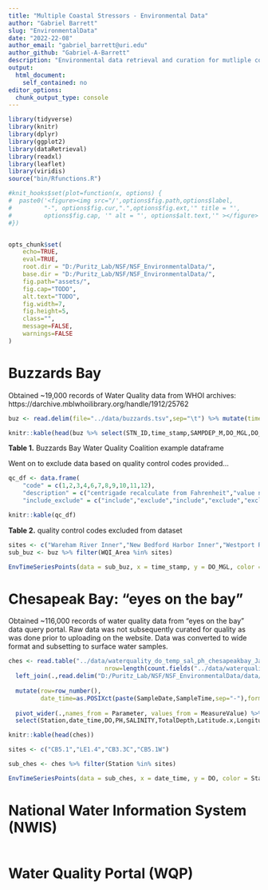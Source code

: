 ```yaml
---
title: "Multiple Coastal Stressors - Environmental Data"
author: "Gabriel Barrett"
slug: "EnvironmentalData"
date: "2022-22-08"
author_email: "gabriel_barrett@uri.edu"
author_github: "Gabriel-A-Barrett"
description: "Environmental data retrieval and curation for mutliple coastal stressors NSF project"
output: 
  html_document:
    self_contained: no
editor_options: 
  chunk_output_type: console
---
```


```r
library(tidyverse)
library(knitr)
library(dplyr)
library(ggplot2)
library(dataRetrieval)
library(readxl)
library(leaflet)
library(viridis)
source("bin/Rfunctions.R")

#knit_hooks$set(plot=function(x, options) {
#  paste0('<figure><img src="/',options$fig.path,options$label,
#         "-", options$fig.cur,".",options$fig.ext,'" title = "',
#         options$fig.cap, '" alt = "', options$alt.text,'" ></figure>')
#})


opts_chunk$set(
    echo=TRUE,
    eval=TRUE,
    root.dir = "D:/Puritz_Lab/NSF/NSF_EnvironmentalData/",
    base.dir = "D:/Puritz_Lab/NSF/NSF_EnvironmentalData/",
    fig.path="assets/",
    fig.cap="TODO",
    alt.text="TODO",
    fig.width=7,
    fig.height=5,
    class="",
    message=FALSE,
    warnings=FALSE
)
```

# Buzzards Bay 

Obtained ~19,000 records of Water Quality data from WHOI archives: https://darchive.mblwhoilibrary.org/handle/1912/25762

```r
buz <- read.delim(file="../data/buzzards.tsv",sep="\t") %>% mutate(time_stamp = as.POSIXct(time_stamp,format = '%Y-%m-%d %H:%M:%S'))

knitr::kable(head(buz %>% select(STN_ID,time_stamp,SAMPDEP_M,DO_MGL,DO_QC,SAL_FIELD,SAL_QC,SAMP_DATE,TIME,WQI_Area,EMBAYMENT,Town,LATITUDE,LONGITUDE,STAT_EQUIV)))
```
**Table 1.** Buzzards Bay Water Quality Coalition example dataframe

Went on to exclude data based on quality control codes provided...

```r
qc_df <- data.frame(
    "code" = c(1,2,3,4,6,7,8,9,10,11,12),
    "description" = c("centrigade recalculate from Fahrenheit","value needs to be reviewed for accuracy","value reviewed then confirmed, rerun, or revised","flagged as unusual value, with comments about possible reasons if known","substitute value with comment for details","data below method detection limit","value highly anomalous, although laboratory measurments were validated, sample may have been compromised during collection","value rejected","laboratory salinity substituded for missing field salinity","field salinity restored to original value for 1992-1995 for samples that had a correction factor applied at the time","time of D.O. collection too late for D.O. value to be used in buzzards bay coalition health index calculations"),
    "include_exclude" = c("include","exclude","include","exclude","exclude","exclude","exclude","exclude","include","include","include"))

knitr::kable(qc_df)
```

**Table 2.** quality control codes excluded from dataset

```r

sites <- c("Wareham River Inner","New Bedford Harbor Inner","Westport River East Inner","Mattapoisett Harbor Inner")
sub_buz <- buz %>% filter(WQI_Area %in% sites)

EnvTimeSeriesPoints(data = sub_buz, x = time_stamp, y = DO_MGL, color = WQI_Area)
```

# Chesapeak Bay: "eyes on the bay"

Obtained ~116,000 records of water quality data from "eyes on the bay" data query portal. Raw data was not subsequently curated for quality as was done prior to uploading on the website. Data was converted to wide format and subsetting to surface water samples. 

```r
ches <- read.table("../data/waterquality_do_temp_sal_ph_chesapeakbay_Jan1990_Aug2022.txt",sep="\t",header=T,
                           nrow=length(count.fields("../data/waterquality_do_temp_sal_ph_chesapeakbay_Jan1990_Aug2022.txt")) - 1, na.strings = "NA", fill = TRUE) %>% 
  left_join(.,read.delim("D:/Puritz_Lab/NSF/NSF_EnvironmentalData/data/WaterQualityStationHUC8_ChesapeakebayDataHub.txt",sep="\t",header=TRUE),by="Station") %>% filter(Layer == "S ") %>%
  
  mutate(row=row_number(),
         date_time=as.POSIXct(paste(SampleDate,SampleTime,sep="-"),format="%m/%d/%Y-%H:%M:%S")) %>%
  
  pivot_wider(.,names_from = Parameter, values_from = MeasureValue) %>% 
  select(Station,date_time,DO,PH,SALINITY,TotalDepth,Latitude.x,Longitude.x,StationDescription)

knitr::kable(head(ches))

```

```r

sites <- c("CB5.1","LE1.4","CB3.3C","CB5.1W")

sub_ches <- ches %>% filter(Station %in% sites)

EnvTimeSeriesPoints(data = sub_ches, x = date_time, y = DO, color = StationDescription)
```


# National Water Information System (NWIS)

```r


```


# Water Quality Portal (WQP)

```r

```
